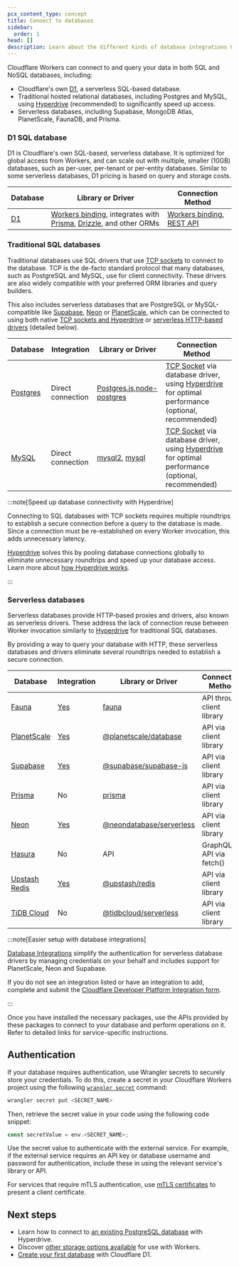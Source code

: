 ```yaml
---
pcx_content_type: concept
title: Connect to databases
sidebar:
  order: 1
head: []
description: Learn about the different kinds of database integrations Cloudflare supports.
---
```


Cloudflare Workers can connect to and query your data in both SQL and NoSQL databases, including:

- Cloudflare's own [D1](/d1/), a serverless SQL-based database.
- Traditional hosted relational databases, including Postgres and MySQL, using [Hyperdrive](/hyperdrive/) (recommended) to significantly speed up access.
- Serverless databases, including Supabase, MongoDB Atlas, PlanetScale, FaunaDB, and Prisma.

### D1 SQL database

D1 is Cloudflare's own SQL-based, serverless database. It is optimized for global access from Workers, and can scale out with multiple, smaller (10GB) databases, such as per-user, per-tenant or per-entity databases. Similar to some serverless databases, D1 pricing is based on query and storage costs.

| Database   | Library or Driver                                                                                                                          | Connection Method                                                                                       |
| ---------- | ------------------------------------------------------------------------------------------------------------------------------------------ | ------------------------------------------------------------------------------------------------------- |
| [D1](/d1/) | [Workers binding](/d1/worker-api/), integrates with [Prisma](https://www.prisma.io/), [Drizzle](https://orm.drizzle.team/), and other ORMs | [Workers binding](/d1/worker-api/), [REST API](/api/resources/d1/subresources/database/methods/create/) |

### Traditional SQL databases

Traditional databases use SQL drivers that use [TCP sockets](/workers/runtime-apis/tcp-sockets/) to connect to the database. TCP is the de-facto standard protocol that many databases, such as PostgreSQL and MySQL, use for client connectivity.
These drivers are also widely compatible with your preferred ORM libraries and query builders.

This also includes serverless databases that are PostgreSQL or MySQL-compatible like [Supabase](/hyperdrive/examples/connect-to-postgres/neon/), [Neon](/hyperdrive/examples/connect-to-postgres/neon/) or [PlanetScale](/hyperdrive/examples/connect-to-mysql/planetscale/),
which can be connected to using both native [TCP sockets and Hyperdrive](/hyperdrive/) or [serverless HTTP-based drivers](/workers/databases/connecting-to-databases/#serverless-databases) (detailed below).

| Database                                 | Integration       | Library or Driver                                                                               | Connection Method                                                                                                                                      |
| ---------------------------------------- | ----------------- | ----------------------------------------------------------------------------------------------- | ------------------------------------------------------------------------------------------------------------------------------------------------------ |
| [Postgres](/workers/tutorials/postgres/) | Direct connection | [Postgres.js](https://github.com/porsager/postgres),[node-postgres](https://node-postgres.com/) | [TCP Socket](/workers/runtime-apis/tcp-sockets/) via database driver, using [Hyperdrive](/hyperdrive/) for optimal performance (optional, recommended) |
| [MySQL](/workers/tutorials/mysql/)       | Direct connection | [mysql2](https://github.com/sidorares/node-mysql2), [mysql](https://github.com/mysqljs/mysql)   | [TCP Socket](/workers/runtime-apis/tcp-sockets/) via database driver, using [Hyperdrive](/hyperdrive/) for optimal performance (optional, recommended) |

:::note[Speed up database connectivity with Hyperdrive]

Connecting to SQL databases with TCP sockets requires multiple roundtrips to establish a secure connection before a query to the database is made.
Since a connection must be re-established on every Worker invocation, this adds unnecessary latency.

[Hyperdrive](/hyperdrive/) solves this by pooling database connections globally to eliminate unnecessary roundtrips and speed up your database access. Learn more about [how Hyperdrive works](/hyperdrive/configuration/how-hyperdrive-works/).

:::

### Serverless databases

Serverless databases provide HTTP-based proxies and drivers, also known as serverless drivers. These address the lack of connection reuse between Worker invocation similarly to [Hyperdrive](/hyperdrive/) for traditional SQL databases.

By providing a way to query your database with HTTP, these serverless databases and drivers eliminate several roundtrips needed to establish a secure connection.

| Database                                                                                                  | Integration                                                | Library or Driver                                                                  | Connection Method          |
| --------------------------------------------------------------------------------------------------------- | ---------------------------------------------------------- | ---------------------------------------------------------------------------------- | -------------------------- |
| [Fauna](https://docs.fauna.com/fauna/current/build/integration/cloudflare/)                               | [Yes](/workers/databases/native-integrations/fauna/)       | [fauna](https://github.com/fauna/fauna-js)                                         | API through client library |
| [PlanetScale](https://planetscale.com/blog/introducing-the-planetscale-serverless-driver-for-javascript)  | [Yes](/workers/databases/native-integrations/planetscale/) | [@planetscale/database](https://github.com/planetscale/database-js)                | API via client library     |
| [Supabase](https://github.com/supabase/supabase/tree/master/examples/with-cloudflare-workers)             | [Yes](/workers/databases/native-integrations/supabase/)    | [@supabase/supabase-js](https://github.com/supabase/supabase-js)                   | API via client library     |
| [Prisma](https://www.prisma.io/docs/guides/deployment/deployment-guides/deploying-to-cloudflare-workers)  | No                                                         | [prisma](https://github.com/prisma/prisma)                                         | API via client library     |
| [Neon](https://blog.cloudflare.com/neon-postgres-database-from-workers/)                                  | [Yes](/workers/databases/native-integrations/neon/)        | [@neondatabase/serverless](https://neon.tech/blog/serverless-driver-for-postgres/) | API via client library     |
| [Hasura](https://hasura.io/blog/building-applications-with-cloudflare-workers-and-hasura-graphql-engine/) | No                                                         | API                                                                                | GraphQL API via fetch()    |
| [Upstash Redis](https://blog.cloudflare.com/cloudflare-workers-database-integration-with-upstash/)        | [Yes](/workers/databases/native-integrations/upstash/)     | [@upstash/redis](https://github.com/upstash/upstash-redis)                         | API via client library     |
| [TiDB Cloud](https://docs.pingcap.com/tidbcloud/integrate-tidbcloud-with-cloudflare)                      | No                                                         | [@tidbcloud/serverless](https://github.com/tidbcloud/serverless-js)                | API via client library     |

:::note[Easier setup with database integrations]

[Database Integrations](/workers/databases/native-integrations/) simplify the authentication for serverless database drivers by managing credentials on your behalf and includes support for PlanetScale, Neon and Supabase.

If you do not see an integration listed or have an integration to add, complete and submit the [Cloudflare Developer Platform Integration form](https://forms.gle/iaUqLWE8aezSEhgd6).

:::

Once you have installed the necessary packages, use the APIs provided by these packages to connect to your database and perform operations on it. Refer to detailed links for service-specific instructions.

## Authentication

If your database requires authentication, use Wrangler secrets to securely store your credentials. To do this, create a secret in your Cloudflare Workers project using the following [`wrangler secret`](/workers/wrangler/commands/#secret) command:

```sh
wrangler secret put <SECRET_NAME>
```

Then, retrieve the secret value in your code using the following code snippet:

```js
const secretValue = env.<SECRET_NAME>;
```

Use the secret value to authenticate with the external service. For example, if the external service requires an API key or database username and password for authentication, include these in using the relevant service's library or API.

For services that require mTLS authentication, use [mTLS certificates](/workers/runtime-apis/bindings/mtls) to present a client certificate.

## Next steps

- Learn how to connect to [an existing PostgreSQL database](/hyperdrive/) with Hyperdrive.
- Discover [other storage options available](/workers/platform/storage-options/) for use with Workers.
- [Create your first database](/d1/get-started/) with Cloudflare D1.
